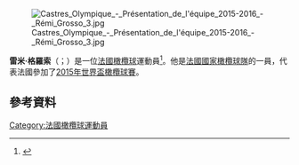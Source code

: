 {{blpsources|time=2015-11-21T16:40:12+00:00}}
{{expand|time=2015-11-21T16:40:12+00:00}}

[[File:Castres_Olympique_-_Présentation_de_l'équipe_2015-2016_-_Rémi_Grosso_3.jpg|thumb]]

'''雷米·格羅索'''（{{lang-fr|Rémy Grosso}}；{{bd|1988年|12月4日}}）是一位[[法國|法國]][[橄欖球|橄欖球]]運動員<ref>{{cite web|url=http://www.itsrugby.co.uk/player-15416.html|title=Remy Grosso Stats|work=It's Rugby|accessdate=2015-11-21|archive-date=2018-02-24|archive-url=https://web.archive.org/web/20180224113104/http://www.itsrugby.co.uk/player-15416.html|dead-url=yes}}</ref>。他是[[法國國家橄欖球隊|法國國家橄欖球隊]]的一員，代表法國參加了[[2015年世界盃橄欖球賽|2015年世界盃橄欖球賽]]。

==參考資料==
{{Reflist}}
[[Category:法國橄欖球運動員|Category:法國橄欖球運動員]]